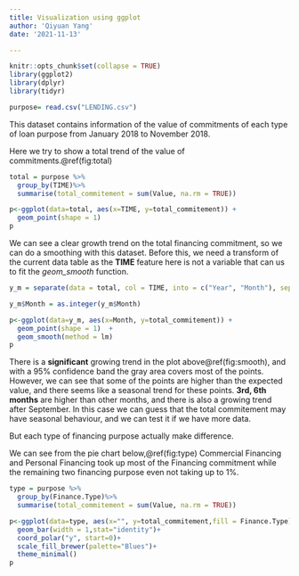 ```yaml
---
title: Visualization using ggplot
author: 'Qiyuan Yang'
date: '2021-11-13'

---
```


```r
knitr::opts_chunk$set(collapse = TRUE)
library(ggplot2)
library(dplyr)
library(tidyr)

```

```r
purpose= read.csv("LENDING.csv")

```

This dataset contains information of the value of commitments of each type of loan purpose from January 2018 to November 2018. 

<!--more-->

Here we try to show a total trend of the value of commitments.\@ref(fig:total)

```r

total = purpose %>% 
  group_by(TIME)%>%
  summarise(total_commitement = sum(Value, na.rm = TRUE))

p<-ggplot(data=total, aes(x=TIME, y=total_commitement)) +
  geom_point(shape = 1)  
p

```
We can see a clear growth trend on the total financing commitment, so we can do a smoothing with this dataset. Before this, we need a transform of the current data table as the **TIME** feature here is not a variable that can us to fit the *geom_smooth* function.

```r

y_m = separate(data = total, col = TIME, into = c("Year", "Month"), sep = "-")

y_m$Month = as.integer(y_m$Month)

p<-ggplot(data=y_m, aes(x=Month, y=total_commitement)) +
  geom_point(shape = 1)  +
  geom_smooth(method = lm)
p

```

There is a **significant** growing trend in the plot above\@ref(fig:smooth), and with a 95% confidence band the gray area covers most of the points. However, we can see that some of the points are higher than the expected value, and there seems like a seasonal trend for these points. **3rd, 6th months** are higher than other months, and there is also a growing trend after September. In this case we can guess that the total commitement may have seasonal behaviour, and we can test it if we have more data.


But each type of financing purpose actually make difference. 

We can see from the pie chart below,\@ref(fig:type) Commercial Financing and Personal Financing took up most of the Financing commitment while the remaining two financing purpose even not taking up to 1%.

```r

type = purpose %>% 
  group_by(Finance.Type)%>%
  summarise(total_commitement = sum(Value, na.rm = TRUE))

p<-ggplot(data=type, aes(x="", y=total_commitement,fill = Finance.Type)) +
  geom_bar(width = 1,stat="identity")+ 
  coord_polar("y", start=0)+ 
  scale_fill_brewer(palette="Blues")+
  theme_minimal()
p

```

